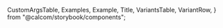 
  CustomArgsTable,
  Examples,
  Example,
  Title,
  VariantsTable,
  VariantRow,
} from "@calcom/storybook/components";


<Meta title="UI/Form/ToggleGroup" component={ToggleGroup} />

<Title title="ToggleGroup" suffix="Brief" subtitle="Version 1.0 — Last Update: 17 Aug 2023" />

## Definition

The `ToggleGroup` component is used to create a group of toggle items with optional tooltips.

## Structure

<CustomArgsTable of={ToggleGroup} />

## Examples

<Examples title="Toggle Group With Icon Left">
  <Example>
    <TooltipProvider>
      <ToggleGroup
        options={[
          {
            value: "option1",
            label: "Option 1",
            tooltip: "Tooltip for Option 1",
            iconLeft: <Icon name="arrow-right" />,
          },
          { value: "option2", label: "Option 2", iconLeft: <Icon name="arrow-right" /> },
          { value: "option3", label: "Option 3", iconLeft: <Icon name="arrow-right" /> },
          {
            value: "option4",
            label: "Option 4",
            tooltip: "Tooltip for Option 4",
            iconLeft: <Icon name="arrow-right" />,
          },
          { value: "option5", label: "Option 5", iconLeft: <Icon name="arrow-right" />, disabled: true },
        ]}
      />
    </TooltipProvider>
  </Example>
</Examples>

## ToggleGroup Story

<Canvas>
  <Story
    name="Default"
    args={{
      options: [
        { value: "option1", label: "Option 1", tooltip: "Tooltip for Option 1" },
        { value: "option2", label: "Option 2" },
        { value: "option3", label: "Option 3" },
        {
          value: "option4",
          label: "Option 4",
          tooltip: "Tooltip for Option 4",
        },
        { value: "option5", label: "Option 5", disabled: true },
      ],
    }}
    argTypes={{
      options: {
        value: {
          control: {
            type: "text",
          },
        },
        label: {
          control: {
            type: "text",
          },
        },
        tooltip: {
          control: {
            type: "text",
          },
        },
        disabled: {
          control: {
            type: "boolean",
          },
        },
        isFullWidth: {
          control: {
            type: "boolean",
          },
        },
      },
    }}>
    {({ options, isFullWidth }) => (
      <VariantsTable titles={["Default"]} columnMinWidth={150}>
        <VariantRow>
          <TooltipProvider>
            <ToggleGroup options={options} isFullWidth={isFullWidth} />
          </TooltipProvider>
        </VariantRow>
      </VariantsTable>
    )}
  </Story>
</Canvas>
